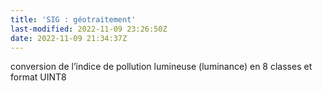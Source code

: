 ```yaml
---
title: 'SIG : géotraitement'
last-modified: 2022-11-09 23:26:50Z
date: 2022-11-09 21:34:37Z
---
```


conversion de l'indice de pollution lumineuse (luminance) en 8 classes et format UINT8